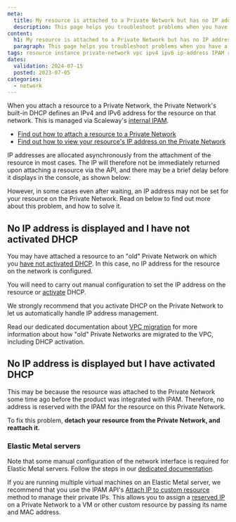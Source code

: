 ```yaml
---
meta:
  title: My resource is attached to a Private Network but has no IP address on the network
  description: This page helps you troubleshoot problems when you have a resource attached to a Private Network, but it has no reserved or configured IP private IP address on the network
content:
  h1: My resource is attached to a Private Network but has no IP address on the network
  paragraph: This page helps you troubleshoot problems when you have a resource attached to a Private Network, but it has no reserved or configured IP private IP address on the network
tags: resource instance private-network vpc ipv4 ipv6 ip-address IPAM reserved configured old nics
dates:
  validation: 2024-07-15
  posted: 2023-07-05
categories:
  - network
---
```


When you attach a resource to a Private Network, the Private Network's built-in DHCP defines an IPv4 and IPv6 address for the resource on that network. This is managed via Scaleway's [internal IPAM](/network/vpc/concepts/#ipam).

- [Find out how to attach a resource to a Private Network](/network/vpc/concepts/#ipam/how-to/attach-resources-to-pn/)
- [Find out how to view your resource's IP address on the Private Network](/network/vpc/how-to/attach-resources-to-pn/#how-to-view-the-resource's-ip-address)

IP addresses are allocated asynchronously from the attachment of the resource in most cases. The IP will therefore not be immediately returned upon attaching a resource via the API, and there may be a brief delay before it displays in the console, as shown below:

<Lightbox src="scaleway-attached-resources.webp" alt="" />

However, in some cases even after waiting, an IP address may not be set for your resource on the Private Network. Read on below to find out more about this problem, and how to solve it.

## No IP address is displayed and I have not activated DHCP

You may have attached a resource to an "old" Private Network on which you [have not activated DHCP](/network/vpc/reference-content/vpc-migration/#dhcp-activation-on-pre-existing-private-networks). In this case, no IP address for the resource on the network is configured.

You will need to carry out manual configuration to set the IP address on the resource or [activate](/network/vpc/how-to/activate-dhcp/) DHCP.

We strongly recommend that you activate DHCP on the Private Network to let us automatically handle IP address management.

Read our dedicated documentation about [VPC migration](/network/vpc/reference-content/vpc-migration/) for more information about how "old" Private Networks are migrated to the VPC, including DHCP activation.

## No IP address is displayed but I have activated DHCP

This may be because the resource was attached to the Private Network some time ago before the product was integrated with IPAM. Therefore, no address is reserved with the IPAM for the resource on this Private Network.

To fix this problem, **detach your resource from the Private Network, and reattach it.**

### Elastic Metal servers

Note that some manual configuration of the network interface is required for Elastic Metal servers. Follow the steps in our [dedicated documentation](/bare-metal/elastic-metal/how-to/use-private-networks/#how-to-configure-the-network-interface-on-your-elastic-metal-server-for-private-networks).

If you are running multiple virtual machines on an Elastic Metal server, we recommend that you use the IPAM API's [Attach IP to custom resource](https://www.scaleway.com/en/developers/api/ipam/#path-ips-attach-existing-ip-to-custom-resource) method to manage their private IPs. This allows you to assign a [reserved IP](/network/ipam/how-to/reserve-ip/) on a Private Network to a VM or other custom resource by passing its name and MAC address.